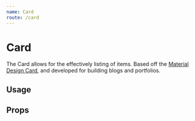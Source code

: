 ```yaml
---
name: Card
route: /card
---
```



# Card

The Card allows for the effectively listing of items. Based off the [Material Design Card](https://material.io/components/cards/), and developed for building blogs and portfolios.

## Usage

<Playground>
  <Card
    title="Test Card"
    supporting="This is a test of the card element in the Starstuff Components Library"
  />
  <Card
    title="Linked Card"
    location="#"
    supporting="This is a test of the card element in the Starstuff Components Library, with a link."
  />
</Playground>

## Props

<Props of={Card} />
